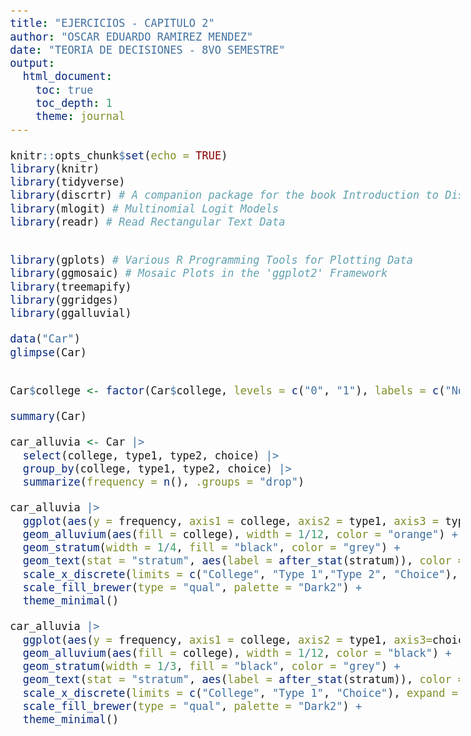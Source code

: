 ```yaml
---
title: "EJERCICIOS - CAPITULO 2"
author: "OSCAR EDUARDO RAMIREZ MENDEZ"
date: "TEORIA DE DECISIONES - 8VO SEMESTRE"
output: 
  html_document:
    toc: true
    toc_depth: 1
    theme: journal
---
```



<style>
body {
text-align: justify}
</style>

<style type="text/css">
body{/*Normal*/
     font-size: 20px;
}
</style>



```r
knitr::opts_chunk$set(echo = TRUE)
library(knitr)
library(tidyverse)
library(discrtr) # A companion package for the book Introduction to Discrete Choice Analysis with `R`
library(mlogit) # Multinomial Logit Models
library(readr) # Read Rectangular Text Data


library(gplots) # Various R Programming Tools for Plotting Data
library(ggmosaic) # Mosaic Plots in the 'ggplot2' Framework
library(treemapify)
library(ggridges)
library(ggalluvial)


```

```r
data("Car")
glimpse(Car)


Car$college <- factor(Car$college, levels = c("0", "1"), labels = c("No", "Yes"))

summary(Car)
```
```r
car_alluvia <- Car |> 
  select(college, type1, type2, choice) |> 
  group_by(college, type1, type2, choice) |> 
  summarize(frequency = n(), .groups = "drop")
```

```r
car_alluvia |> 
  ggplot(aes(y = frequency, axis1 = college, axis2 = type1, axis3 = type2, axis4=choice)) +
  geom_alluvium(aes(fill = college), width = 1/12, color = "orange") +
  geom_stratum(width = 1/4, fill = "black", color = "grey") +
  geom_text(stat = "stratum", aes(label = after_stat(stratum)), color = "white", size = 3) +
  scale_x_discrete(limits = c("College", "Type 1","Type 2", "Choice"), expand = c(.05, .05)) +
  scale_fill_brewer(type = "qual", palette = "Dark2") + 
  theme_minimal()
```

```r

car_alluvia |> 
  ggplot(aes(y = frequency, axis1 = college, axis2 = type1, axis3=choice)) +
  geom_alluvium(aes(fill = college), width = 1/12, color = "black") +
  geom_stratum(width = 1/3, fill = "black", color = "grey") +
  geom_text(stat = "stratum", aes(label = after_stat(stratum)), color = "white", size = 3) +
  scale_x_discrete(limits = c("College", "Type 1", "Choice"), expand = c(.05, .05)) +
  scale_fill_brewer(type = "qual", palette = "Dark2") + 
  theme_minimal()
```
